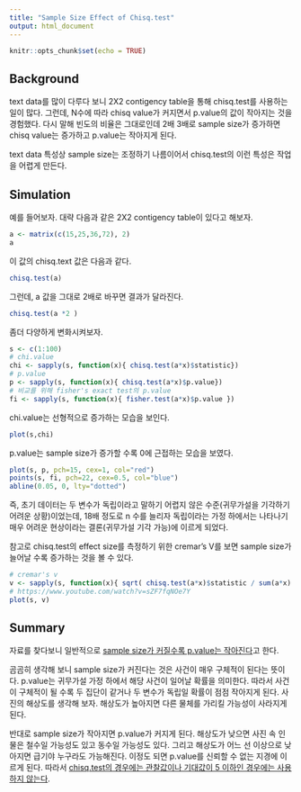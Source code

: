 ```yaml
---
title: "Sample Size Effect of Chisq.test"
output: html_document
---
```


```r
knitr::opts_chunk$set(echo = TRUE)
```

## Background

text data를 많이 다루다 보니 2X2 contigency table을 통해 chisq.test를 사용하는 일이 많다. 그런데, N수에 따라 chisq value가 커지면서 p.value의 값이 작아지는 것을 경험했다. 다시 말해 빈도의 비율은 그대로인데 2배 3배로 sample size가 증가하면 chisq value는 증가하고 p.value는 작아지게 된다. 

text data 특성상 sample size는 조정하기 나름이어서 chisq.test의 이런 특성은 작업을 어렵게 만든다. 

## Simulation

예를 들어보자. 대략 다음과 같은 2X2 contigency table이 있다고 해보자. 


```r
a <- matrix(c(15,25,36,72), 2)
a
```

이 값의 chisq.text 값은 다음과 같다. 

```r
chisq.test(a)
```

그런데, a 값을 그대로 2배로 바꾸면 결과가 달라진다. 

```r
chisq.test(a *2 )
```

좀더 다양하게 변화시켜보자. 

```r
s <- c(1:100)
# chi.value
chi <- sapply(s, function(x){ chisq.test(a*x)$statistic})
# p.value
p <- sapply(s, function(x){ chisq.test(a*x)$p.value})
# 비교를 위해 fisher's exact test의 p.value
fi <- sapply(s, function(x){ fisher.test(a*x)$p.value })
```


chi.value는 선형적으로 증가하는 모습을 보인다. 

```r
plot(s,chi)
```

p.value는 sample size가 증가할 수록 0에 근접하는 모습을 보였다. 


```r
plot(s, p, pch=15, cex=1, col="red")
points(s, fi, pch=22, cex=0.5, col="blue")
abline(0.05, 0, lty="dotted")
```


즉, 초기 데이터는 두 변수가 독립이라고 말하기 어렵지 않은 수준(귀무가설을 기각하기 어려운 상황)이었는데, 18배 정도로 n 수를 늘리자 독립이라는 가정 하에서는 나타나기 매우 어려운 현상이라는 결론(귀무가설 기각 가능)에 이르게 되었다. 


참고로 chisq.test의 effect size를 측정하기 위한 cremar's V를 보면 sample size가 늘어날 수록 증가하는 것을 볼 수 있다. 

```r
# cremar's v
v <- sapply(s, function(x){ sqrt( chisq.test(a*x)$statistic / sum(a*x) ) })
# https://www.youtube.com/watch?v=sZF7fqNOe7Y
plot(s, v)
```


## Summary

자료를 찾다보니 일반적으로 [sample size가 커질수록 p.value는 작아진다](http://www.talkstats.com/showthread.php/18075-p-value-v-sample-size)고 한다. 

곰곰히 생각해 보니 sample size가 커진다는 것은 사건이 매우 구체적이 된다는 뜻이다. p.value는 귀무가설 가정 하에서 해당 사건이 일어날 확률을 의미한다. 따라서 사건이 구체적이 될 수록 두 집단이 같거나 두 변수가 독립일 확률이 점점 작아지게 된다. 사진의 해상도를 생각해 보자. 해상도가 높아지면 다른 물체를 가리킬 가능성이 사라지게 된다. 

반대로 sample size가 작아지면 p.value가 커지게 된다. 해상도가 낮으면 사진 속 인물은 철수일 가능성도 있고 동수일 가능성도 있다. 그리고 해상도가 어느 선 이상으로 낮아지면 급기야 누구라도 가능해진다. 이정도 되면 p.value를 신뢰할 수 없는 지경에 이르게 된다. 따라서 [chisq.test의 경우에는 관찰값이나 기대값이 5 이하인 경우에는 사용하지 않는다](https://goo.gl/0owHgA). 

